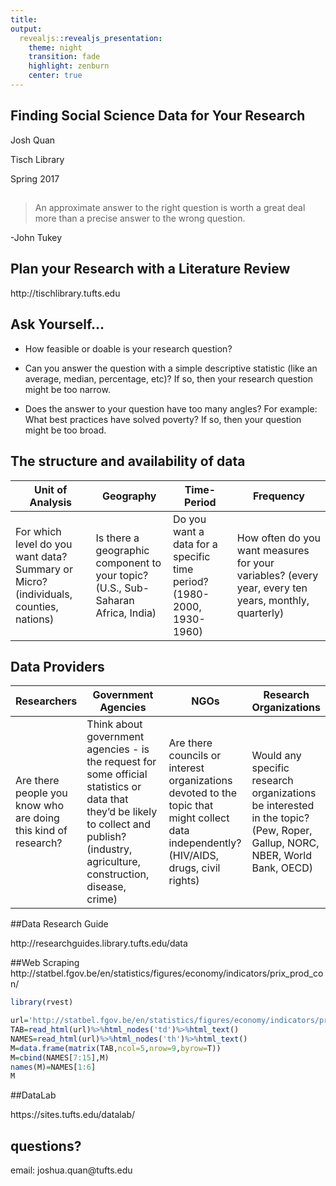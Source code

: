 ```yaml
---
title: 
output:
  revealjs::revealjs_presentation:
    theme: night
    transition: fade
    highlight: zenburn
    center: true
---
```




## Finding Social Science Data for Your Research {data-background="data1.jpg"}

Josh Quan

Tisch Library

Spring 2017



##

> An approximate answer to the right question is worth a
great deal more than a precise answer to the wrong
question.

-John Tukey



## Plan your Research with a Literature Review {data-background="books.jpg"}

http://tischlibrary.tufts.edu



## Ask Yourself... {data-background="books.jpg"}



- How feasible or doable is your research question? 

- Can you answer the question with a simple descriptive statistic (like an average, median, percentage, etc)? If so, then your research question might be too narrow.

- Does the answer to your question have too many angles? For example: What best practices have solved poverty? If so, then your question might be too broad.
		


## The structure and availability of data



| Unit of Analysis                                                                       	| Geography                                                                          	| Time-Period                                                             	| Frequency                                                                                              	|
|----------------------------------------------------------------------------------------	|------------------------------------------------------------------------------------	|-------------------------------------------------------------------------	|--------------------------------------------------------------------------------------------------------	|
| For which level do you want data?  Summary or Micro?  (individuals, counties, nations) 	| Is there a geographic  component to your topic?  (U.S., Sub-Saharan Africa, India) 	| Do you want a data for a  specific time period?  (1980-2000, 1930-1960) 	| How often do you want measures  for your variables?  (every year, every ten years, monthly, quarterly) 	|


## Data Providers

| Researchers                                                    	| Government Agencies                                                                                                                                                                       	| NGOs                                                                                                                                     	| Research Organizations                                                                                                   	|
|----------------------------------------------------------------	|-------------------------------------------------------------------------------------------------------------------------------------------------------------------------------------------	|------------------------------------------------------------------------------------------------------------------------------------------	|--------------------------------------------------------------------------------------------------------------------------	|
| Are there people you know who are doing this kind of research? 	| Think about government agencies - is the request for some official statistics or data that they'd be likely to collect and publish? (industry, agriculture, construction, disease, crime) 	| Are there councils or interest organizations devoted to the topic that might collect data independently? (HIV/AIDS, drugs, civil rights) 	| Would any specific research organizations be interested in the topic? (Pew, Roper, Gallup, NORC, NBER, World Bank, OECD) 	|



##Data Research Guide

http://researchguides.library.tufts.edu/data



##Web Scraping
http://statbel.fgov.be/en/statistics/figures/economy/indicators/prix_prod_con/

```r
library(rvest)
```

```r
url='http://statbel.fgov.be/en/statistics/figures/economy/indicators/prix_prod_con/'
TAB=read_html(url)%>%html_nodes('td')%>%html_text()
NAMES=read_html(url)%>%html_nodes('th')%>%html_text()
M=data.frame(matrix(TAB,ncol=5,nrow=9,byrow=T))
M=cbind(NAMES[7:15],M)
names(M)=NAMES[1:6]
M
```


##DataLab 

https://sites.tufts.edu/datalab/


## questions?

email: joshua.quan@tufts.edu


<!--render("index.Rmd", revealjs_presentation())-->

